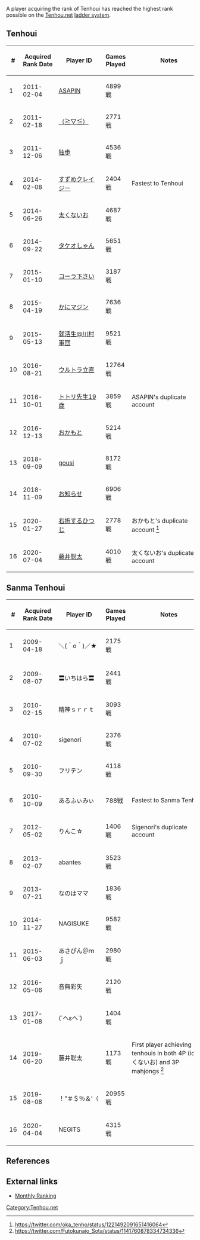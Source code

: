 A player acquiring the rank of Tenhoui has reached the highest rank possible on the [[Tenhou.net]] [[Tenhou.net ranking|ladder system]].

== Tenhoui ==
{| class="wikitable sortable"
|-
! # !! style="min-width:80px;" | Acquired Rank Date !! style="min-width:110px;" | Player ID !! style="min-width:50px;" | Games Played !! style="min-width:200px;" | Notes !! Stats
|-
| 1 || 2011-02-04 || [[ASAPIN]] || 4899戦 || || [https://nodocchi.moe/tenhoulog/#name=ASAPIN]
|-
| 2 ||  2011-02-18 ||[[（≧▽≦）]] || 2771戦 || || [https://nodocchi.moe/tenhoulog/#name=（≧▽≦）]
|-
| 3 ||  2011-12-06 || [[独歩]] || 4536戦 || || [https://nodocchi.moe/tenhoulog/#name=独歩]
|-
| 4 ||  2014-02-08 || [[すずめクレイジー]] || 2404戦 || Fastest to Tenhoui || [https://nodocchi.moe/tenhoulog/#name=すずめクレイジー]
|-
| 5 ||  2014-06-26 || [[太くないお]] || 4687戦 || || [https://nodocchi.moe/tenhoulog/#name=太くないお]
|-
| 6 ||  2014-09-22 || [[タケオしゃん]] || 5651戦 || || [https://nodocchi.moe/tenhoulog/#name=タケオしゃん]
|-
| 7 ||  2015-01-10 || [[コーラ下さい]] || 3187戦 || || [https://nodocchi.moe/tenhoulog/#name=コーラ下さい]
|-
| 8 ||  2015-04-19 || [[かにマジン]] || 7636戦 || || [https://nodocchi.moe/tenhoulog/#name=かにマジン]
|-
| 9 ||  2015-05-13 || [[就活生@川村軍団]] || 9521戦 || || [https://nodocchi.moe/tenhoulog/#name=就活生@川村軍団]
|-
| 10 ||  2016-08-21 || [[ウルトラ立直]] || 12764戦 || || [https://nodocchi.moe/tenhoulog/#name=ウルトラ立直]
|-
| 11 ||  2016-10-01 || [[ASAPIN|トトリ先生19歳]] || 3859戦 || ASAPIN's duplicate account || [https://nodocchi.moe/tenhoulog/#name=トトリ先生19歳]
|-
| 12 ||  2016-12-13 || [[おかもと]] || 5214戦 || || [https://nodocchi.moe/tenhoulog/#name=おかもと]
|-
| 13 ||  2018-09-09 || [[gousi]] || 8172戦 || || [https://nodocchi.moe/tenhoulog/#name=gousi]
|-
| 14 ||  2018-11-09 || [[お知らせ]] || 6906戦 || || [https://nodocchi.moe/tenhoulog/#name=お知らせ]
|-
| 15 ||  2020-01-27 || [[おかもと|右折するひつじ]] || 2778戦 || おかもと's duplicate account <ref>https://twitter.com/oka_tenho/status/1221492091651416064</ref> || [https://nodocchi.moe/tenhoulog/#name=右折するひつじ]
|-
| 16 ||  2020-07-04 || [[太くないお|藤井聡太]] || 4010戦 || 太くないお's duplicate account || [https://nodocchi.moe/tenhoulog/#name=藤井聡太]
|}

== Sanma Tenhoui ==
{| class="wikitable sortable"
|-
! # !! style="min-width:80px;" | Acquired Rank Date !! style="min-width:110px;" | Player ID !! style="min-width:50px;" | Games Played !! style="min-width:200px;" | Notes !! Stats
|-
| 1 || 2009-04-18 || ＼(＾o＾)／★ || 2175戦 || || [https://nodocchi.moe/tenhoulog/#name=＼(＾o＾)／★]
|-
| 2 || 2009-08-07 || 〓いちはら〓 || 2441戦 || || [https://nodocchi.moe/tenhoulog/#name=〓いちはら〓]
|-
| 3 || 2010-02-15 || 精神ｓｒｒｔ || 3093戦 || || [https://nodocchi.moe/tenhoulog/#name=精神ｓｒｒｔ]
|-
| 4 || 2010-07-02 || sigenori || 2376戦 || || [https://nodocchi.moe/tenhoulog/#name=sigenori]
|-
| 5 || 2010-09-30 || フリテン || 4118戦 || || [https://nodocchi.moe/tenhoulog/#name=フリテン]
|-
| 6 || 2010-10-09 || あるふぃみぃ || 788戦 || Fastest to Sanma Tenhoui || [https://nodocchi.moe/tenhoulog/#name=あるふぃみぃ]
|-
| 7 || 2012-05-02 || <span title="Ｕんこ☆">りんこ☆</span> || 1406戦 || Sigenori's duplicate account || [https://nodocchi.moe/tenhoulog/#name=Ｕんこ☆]
|-
| 8 || 2013-02-07 || abantes || 3523戦 || || [https://nodocchi.moe/tenhoulog/#name=abantes]
|-
| 9 || 2013-07-21 || なのはママ || 1836戦 || || [https://nodocchi.moe/tenhoulog/#name=なのはママ]
|-
| 10 || 2014-11-27 || NAGISUKE || 9582戦 || || [https://nodocchi.moe/tenhoulog/#name=NAGISUKE]
|-
| 11 ||  2015-06-03 || あさぴん＠ｍｊ || 2980戦 || || [https://nodocchi.moe/tenhoulog/#name=あさぴん＠ｍｊ]
|-
| 12 || 2016-05-06 || 音無彩矢 || 2120戦 || || [https://nodocchi.moe/tenhoulog/#name=音無彩矢]
|-
| 13 || 2017-01-08 || (´へεへ`) || 1404戦 || || [https://nodocchi.moe/tenhoulog/#name=(´へεへ%60)]
|-
| 14 || 2019-06-20 || 藤井聡太 || 1173戦 || First player achieving tenhouis in both 4P (id: 太くないお) and 3P mahjongs <ref>https://twitter.com/Futokunaio_Sota/status/1141760878334734336</ref> || [https://nodocchi.moe/tenhoulog/#name=藤井聡太]
|-
| 15 || 2019-08-08 || ！”＃＄％＆’（ || 20955戦 || || [https://nodocchi.moe/tenhoulog/#name=！”＃＄％＆’（]
|-
| 16 || 2020-04-04 || NEGITS || 4315戦 || || [https://nodocchi.moe/tenhoulog/#name=NEGITS]
|}

== References ==
<references/>

== External links ==
* [http://tenhou.net/ranking.html Monthly Ranking]
[[Category:Tenhou.net]]